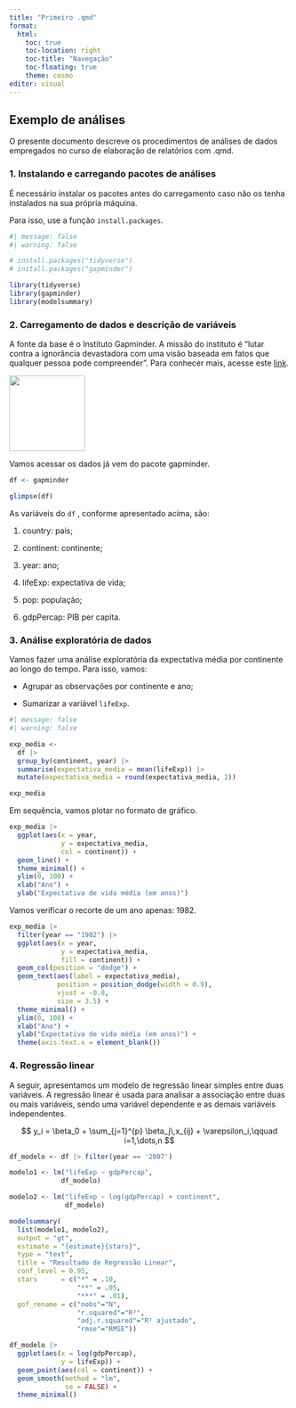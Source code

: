 ```yaml
---
title: "Primeiro .qmd"
format: 
  html: 
    toc: true            
    toc-location: right  
    toc-title: "Navegação"
    toc-floating: true   
    theme: cosmo         
editor: visual
---
```


## Exemplo de análises

O presente documento descreve os procedimentos de análises de dados empregados no curso de elaboração de relatórios com .qmd.

### 1. Instalando e carregando pacotes de análises

É necessário instalar os pacotes antes do carregamento caso não os tenha instalados na sua própria máquina.

Para isso, use a função `install.packages`.

```r
#| message: false
#| warning: false

# install.packages("tidyverse")
# install.packages("gapminder")

library(tidyverse)
library(gapminder)
library(modelsummary)

```

### 2. Carregamento de dados e descrição de variáveis

A fonte da base é o Instituto Gapminder. A missão do instituto é "lutar contra a ignorância devastadora com uma visão baseada em fatos que qualquer pessoa pode compreender". Para conhecer mais, acesse este [link](https://www.gapminder.org/about/).

![](gapminder.jpg){fig-align="center" width="136"}

Vamos acessar os dados já vem do pacote gapminder.

```r

df <- gapminder

glimpse(df)

```

As variáveis do `df` , conforme apresentado acima, são:

1.  country: país;

2.  continent: continente;

3.  year: ano;

4.  lifeExp: expectativa de vida;

5.  pop: população;

6.  gdpPercap: PIB per capita.

### 3. Análise exploratória de dados

Vamos fazer uma análise exploratória da expectativa média por continente ao longo do tempo. Para isso, vamos:

-   Agrupar as observações por continente e ano;

-   Sumarizar a variável `lifeExp`.

```r
#| message: false
#| warning: false

exp_media <- 
  df |> 
  group_by(continent, year) |> 
  summarise(expectativa_media = mean(lifeExp)) |> 
  mutate(expectativa_media = round(expectativa_media, 2))

exp_media

```

Em sequência, vamos plotar no formato de gráfico.

```r

exp_media |> 
  ggplot(aes(x = year,
             y = expectativa_media,
             col = continent)) +
  geom_line() + 
  theme_minimal() + 
  ylim(0, 100) + 
  xlab("Ano") + 
  ylab("Expectativa de vida média (em anos)")

```

Vamos verificar o recorte de um ano apenas: 1982.

```r

exp_media |> 
  filter(year == "1982") |> 
  ggplot(aes(x = year,
             y = expectativa_media,
             fill = continent)) +
  geom_col(position = "dodge") + 
  geom_text(aes(label = expectativa_media),
            position = position_dodge(width = 0.9),
            vjust = -0.8,  
            size = 3.5) +
  theme_minimal() + 
  ylim(0, 100) + 
  xlab("Ano") + 
  ylab("Expectativa de vida média (em anos)") + 
  theme(axis.text.x = element_blank())

```

### 4. Regressão linear

A seguir, apresentamos um modelo de regressão linear simples entre duas variáveis. A regressão linear é usada para analisar a associação entre duas ou mais variáveis, sendo uma variável dependente e as demais variáveis independentes.

$$
y_i = \beta_0 + \sum_{j=1}^{p} \beta_j\,x_{ij} + \varepsilon_i,\qquad i=1,\dots,n
$$

```r

df_modelo <- df |> filter(year == '2007')

modelo1 <- lm("lifeExp ~ gdpPercap",
             df_modelo)

modelo2 <- lm("lifeExp ~ log(gdpPercap) + continent",
              df_modelo)

modelsummary(
  list(modelo1, modelo2),
  output = "gt",
  estimate = "{estimate}{stars}",
  type = "text",
  title = "Resultado de Regressão Linear",
  conf_level = 0.95,
  stars      = c("*" = .10, 
                 "**" = .05, 
                 "***" = .01),
  gof_rename = c("nobs"="N", 
                 "r.squared"="R²", 
                 "adj.r.squared"="R² ajustado", 
                 "rmse"="RMSE"))

```

```r

df_modelo |> 
  ggplot(aes(x = log(gdpPercap), 
             y = lifeExp)) + 
  geom_point(aes(col = continent)) + 
  geom_smooth(method = "lm",
              se = FALSE) +
  theme_minimal()

```
